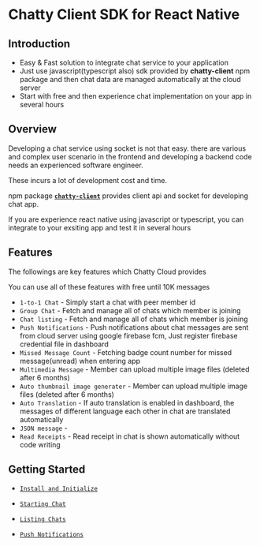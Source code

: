 # Chatty Client SDK for React Native



## Introduction
- Easy & Fast solution to integrate chat service to your application 
- Just use javascript(typescript also) sdk provided by <strong>chatty-client</strong> npm package and then chat data are managed automatically at the cloud server
- Start with free and then experience chat implementation on your app in several hours




## Overview

Developing a chat service using socket is not that easy. 
there are various and complex user scenario in the frontend and developing a backend code needs an experienced software engineer.

These incurs a lot of development cost and time.

npm package <b>[`chatty-client`](https://npmjs.com)</b> provides client api and socket for developing chat app. 

If you are experience react native using javascript or typescript, you can integrate to your exsiting app and test it in several hours





## Features

The followings are key features which Chatty Cloud provides

<InfoBlock type="note">
  You can use all of these features with free until 10K messages
</InfoBlock>

- `1-to-1 Chat` - Simply start a chat with peer member id
- `Group Chat` - Fetch and manage all of chats which member is joining 
- `Chat listing` - Fetch and manage all of chats which member is joining 
- `Push Notifications` - Push notifications about chat messages are sent from cloud server using google firebase fcm, Just register firebase credential file in dashboard
- `Missed Message Count` - Fetching badge count number for missed message(unread) when entering app
- `Multimedia Message` - Member can upload multiple image files (deleted after 6 months)
- `Auto thumbnail image generater` - Member can upload multiple image files (deleted after 6 months)
- `Auto Translation` - If auto translation is enabled in dashboard, the messages of different language each other in chat are translated automatically
- `JSON message` - 
- `Read Receipts` - Read receipt in chat is shown automatically without code writing



## Getting Started

- [`Install and Initialize`](https://chatty-cloud.com/getting-started/install-initialize)

- [`Starting Chat`](https://chatty-cloud.com/getting-started/starting-chat)

- [`Listing Chats`](https://chatty-cloud.com/getting-started/listing-chats)

- [`Push Notifications`](https://chatty-cloud.com/getting-started/push-notifications)








